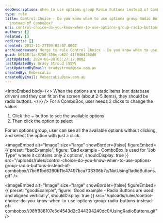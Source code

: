 ```yaml
---
seoDescription: When to use options group Radio Buttons instead of ComboBox? Use radio buttons when options are static, fit on screen, and require single-click selection.
type: rule
title: Control Choice - Do you know when to use options group Radio Buttons
  instead of ComboBox?
uri: control-choice-do-you-know-when-to-use-options-group-radio-buttons-instead-of-combobox
authors: []
related: []
redirects: []
created: 2012-11-27T09:03:07.000Z
archivedreason: Merge to rule Control Choice - Do you know when to use CheckBoxes?
guid: b0118f1a-8750-456e-b82f-41f9464463d0
lastUpdated: 2024-06-08T03:27:17.000Z
lastUpdatedBy: Brady Stroud [SSW]
lastUpdatedByEmail: bradystroud@ssw.com.au
createdBy: RebeccaLiu
createdByEmail: RebeccaLiu@ssw.com.au
---
```


<introEmbed
  body={<>
When the options are static items (not database driven) and they can fit on the screen (about 2-5 items), they should be radio buttons.
  </>}
/>
For a ComboBox, user needs 2 clicks to change the value:

1. Click the &#8964; button to see the available options
2. Then click the option to select

For an options group, user can see all the available options without clicking, and select the option with just a click.

<imageEmbed
  alt="Image"
  size="large"
  showBorder={false}
  figureEmbed={{
    preset: "badExample",
    figure: 'Bad example - ComboBox is used for "Job Type" where it contains only 2 options',
    shouldDisplay: true
  }}
  src="/uploads/rules/control-choice-do-you-know-when-to-use-options-group-radio-buttons-instead-of-combobox//7bc61bd6260b11c47497bca703306b7c/NotUsingRadioButtons.gif"
/>

<imageEmbed
  alt="Image"
  size="large"
  showBorder={false}
  figureEmbed={{
    preset: "goodExample",
    figure: 'Good example - Radio Buttons are used and aligned vertically',
    shouldDisplay: true
  }}
  src="/uploads/rules/control-choice-do-you-know-when-to-use-options-group-radio-buttons-instead-of-combobox//98ff988107e5d4543d2c344394249dc0/UsingRadioButtons.gif"
/>
